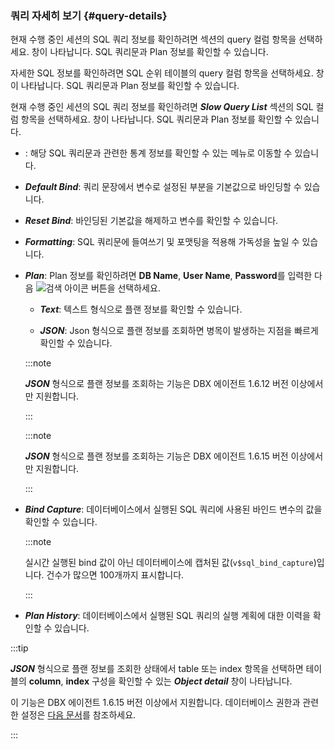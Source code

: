 ### 쿼리 자세히 보기 {#query-details}

<InDoc pages="instance-monitoring,multi-instance-monitoring">

현재 수행 중인 세션의 SQL 쿼리 정보를 확인하려면 <Cmdname sid="active_sessions" className="uitext" /> 섹션의 <span class="uitext">query</span> 컬럼 항목을 선택하세요. <Cmdname sid="TTL06224" className="uitext" /> 창이 나타납니다. SQL 쿼리문과 Plan 정보를 확인할 수 있습니다.

</InDoc>

<InDoc pages="analysis-compare-top-sql">

자세한 SQL 정보를 확인하려면 SQL 순위 테이블의 <span class="uitext">query</span> 컬럼 항목을 선택하세요. <Cmdname sid="TTL06224" className="uitext" /> 창이 나타납니다. SQL 쿼리문과 Plan 정보를 확인할 수 있습니다.

</InDoc>

<InDoc pages="slow-query">

현재 수행 중인 세션의 SQL 쿼리 정보를 확인하려면 ***Slow Query List*** 섹션의 <span class="uitext">SQL</span> 컬럼 항목을 선택하세요. <Cmdname sid="TTL06224" className="uitext" /> 창이 나타납니다. SQL 쿼리문과 Plan 정보를 확인할 수 있습니다.

</InDoc>

<InDoc product="oracle-dma"><ImgLang img="db-sql-details-oracle-dma.png" desc="SQL 상세" /></InDoc>

<InDoc product="postgresql,mysql"><ImgLang img="db-sql-details-postgresql.png" desc="SQL 상세" /></InDoc>

<Xclude product="postgresql,mysql,oracle-dma"><ImgLang img="db-sql-details-common.png" desc="SQL 상세" /></Xclude>

* <Cmdname sid="BTN06225" className="uitext" />: 해당 SQL 쿼리문과 관련한 통계 정보를 확인할 수 있는 <Cmdname sid="statistics_sql" className="uitext" /> 메뉴로 이동할 수 있습니다.

* ***Default Bind***: 쿼리 문장에서 변수로 설정된 부분을 기본값으로 바인딩할 수 있습니다.

* ***Reset Bind***: 바인딩된 기본값을 해제하고 변수를 확인할 수 있습니다.

* ***Formatting***: SQL 쿼리문에 들여쓰기 및 포맷팅을 적용해 가독성을 높일 수 있습니다.

* ***Plan***: Plan 정보를 확인하려면 **DB Name**, **User Name**, **Password**를 입력한 다음 ![검색 아이콘](/img/ico-btn-search.png) 버튼을 선택하세요.

  <InDoc product='postgresql,mysql'>

  * ***Text***: 텍스트 형식으로 플랜 정보를 확인할 수 있습니다.

  * ***JSON***: Json 형식으로 플랜 정보를 조회하면 병목이 발생하는 지점을 빠르게 확인할 수 있습니다.

  </InDoc>

  <InDoc product='postgresql'>

  :::note

  ***JSON*** 형식으로 플랜 정보를 조회하는 기능은 DBX 에이전트 1.6.12 버전 이상에서만 지원합니다.

  :::

  </InDoc>

  <InDoc product='mysql'>

  :::note

  ***JSON*** 형식으로 플랜 정보를 조회하는 기능은 DBX 에이전트 1.6.15 버전 이상에서만 지원합니다.

  :::

  </InDoc>

<InDoc product='oracle-dma'>

* ***Bind Capture***: 데이터베이스에서 실행된 SQL 쿼리에 사용된 바인드 변수의 값을 확인할 수 있습니다.

  :::note

  실시간 실행된 bind 값이 아닌 데이터베이스에 캡처된 값(`v$sql_bind_capture`)입니다. 건수가 많으면 100개까지 표시합니다.

  :::

* ***Plan History***: 데이터베이스에서 실행된 SQL 쿼리의 실행 계획에 대한 이력을 확인할 수 있습니다.

</InDoc>

<InDoc product='postgresql,mysql'>

:::tip

***JSON*** 형식으로 플랜 정보를 조회한 상태에서 table 또는 index 항목을 선택하면 테이블의 **column**, **index** 구성을 확인할 수 있는 ***Object detail*** 창이 나타납니다.

<ImgLang img='db-sql-objectdetail-pg.png' desc='Object detail' />

이 기능은 DBX 에이전트 1.6.15 버전 이상에서 지원합니다. 데이터베이스 권한과 관련한 설정은 [다음 문서](install-agent#uid)를 참조하세요.

:::

</InDoc>